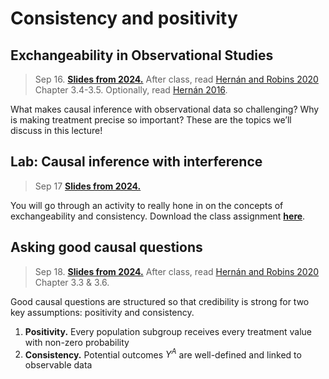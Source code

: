 
# Consistency and positivity

## Exchangeability in Observational Studies

> Sep 16. [**Slides from 2024.**](assets/slides/3-1_goodQuestion_fa25.pdf) After class, read [Hernán and Robins 2020](https://www.hsph.harvard.edu/miguel-hernan/causal-inference-book/) Chapter 3.4-3.5. Optionally, read [Hernán 2016](https://www.ncbi.nlm.nih.gov/pmc/articles/PMC5207342/).

What makes causal inference with observational data so challenging? Why is making treatment precise so important? These are the topics we'll discuss in this lecture!


## Lab: Causal inference with interference

> Sep 17 [**Slides from 2024.**](assets/discussions/discussion4-class_activity_solutions.pdf)

You will go through an activity to really hone in on the concepts of exchangeability and consistency. Download the class assignment [**here**](assets/discussions/discussion-9-18.pdf).

## Asking good causal questions

> Sep 18. [**Slides from 2024.**](assets/slides/3-2_good_questions.pdf) After class, read [Hernán and Robins 2020](https://www.hsph.harvard.edu/miguel-hernan/causal-inference-book/) Chapter 3.3 & 3.6. 

Good causal questions are structured so that credibility is strong for two key assumptions: positivity and consistency.

1. **Positivity.** Every population subgroup receives every treatment value with non-zero probability
2. **Consistency.** Potential outcomes $Y^A$ are well-defined and linked to observable data

